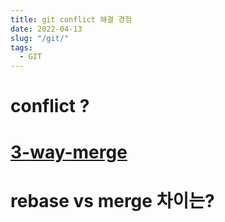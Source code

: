```yaml
---
title: git conflict 해결 경험 
date: 2022-04-13
slug: "/git/"
tags:
  - GIT
---
```


# conflict ?


# [3-way-merge](https://en.wikipedia.org/wiki/Merge_(version_control))

# rebase vs merge 차이는?
